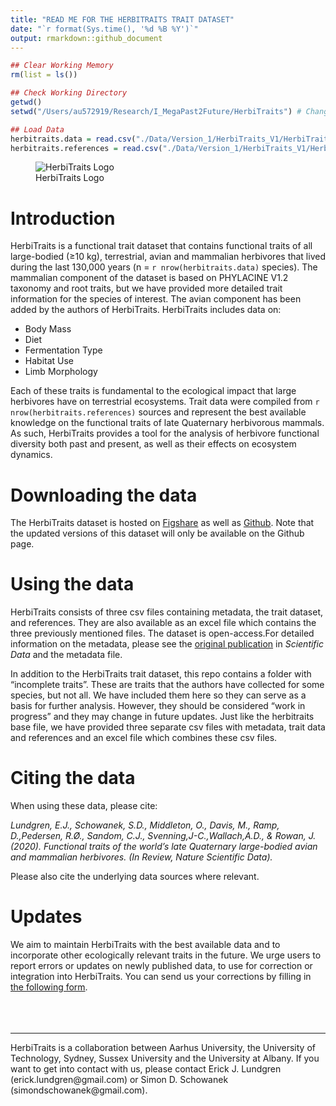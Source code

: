```yaml
---
title: "READ ME FOR THE HERBITRAITS TRAIT DATASET"
date: "`r format(Sys.time(), '%d %B %Y')`"
output: rmarkdown::github_document
---
```


```r
## Clear Working Memory
rm(list = ls())

## Check Working Directory
getwd()
setwd("/Users/au572919/Research/I_MegaPast2Future/HerbiTraits") # Change Directiory if needed

## Load Data
herbitraits.data = read.csv("./Data/Version_1/HerbiTraits_V1/HerbiTraits_Data_v1.csv")
herbitraits.references = read.csv("./Data/Version_1/HerbiTraits_V1/HerbiTraits_References_v1.csv")

```

![HerbiTraits Logo](./HerbiTraits_Logo.png)

# Introduction
HerbiTraits is a functional trait dataset that contains functional traits of all large-bodied (≥10 kg), terrestrial, avian and mammalian herbivores that lived during the last 130,000 years (n = `r nrow(herbitraits.data)` species). The mammalian component of the dataset is based on PHYLACINE V1.2 taxonomy and root traits, but we have provided more detailed trait information for the species of interest. The avian component has been added by the authors of HerbiTraits. HerbiTraits includes data on: 

* Body Mass
* Diet
* Fermentation Type
* Habitat Use
* Limb Morphology

Each of these traits is fundamental to the ecological impact that large herbivores have on terrestrial ecosystems. Trait data were compiled from `r nrow(herbitraits.references)` sources and represent the best available knowledge on the functional traits of late Quaternary herbivorous mammals. As such, HerbiTraits provides a tool for the analysis of herbivore functional diversity both past and present, as well as their effects on ecosystem dynamics.
<br>

# Downloading the data
The HerbiTraits dataset is hosted on [Figshare](https://www.youtube.com/watch?v=dQw4w9WgXcQ) as well as [Github](https://github.com/MegaPast2Future/HerbiTraits). Note that the updated versions of this dataset will only be available on the Github page. 
<br>

# Using the data
HerbiTraits consists of three csv files containing metadata, the trait dataset, and references. They are also available as an excel file which contains the three previously mentioned files. The dataset is open-access.For detailed information on the metadata, please see the [original publication](https://www.youtube.com/watch?v=dQw4w9WgXcQ) in *Scientific Data* and the metadata file.
<br>

In addition to the HerbiTraits trait dataset, this repo contains a folder with "incomplete traits". These are traits that the authors have collected for some species, but not all. We have included them here so they can serve as a basis for further analysis. However, they should be considered "work in progress" and they may change in future updates. Just like the herbitraits base file, we have provided three separate csv files with metadata, trait data and references and an excel file which combines these csv files. 
<br>

# Citing the data
When using these data, please cite:

*Lundgren, E.J., Schowanek, S.D., Middleton, O., Davis, M., Ramp, D.,Pedersen, R.Ø., Sandom, C.J., Svenning,J-C.,Wallach,A.D., & Rowan, J. (2020). Functional traits of the world’s late Quaternary large-bodied avian and mammalian herbivores. (In Review, Nature Scientific Data).*

Please also cite the underlying data sources where relevant. 
<br> 

# Updates
We aim to maintain HerbiTraits with the best available data and to incorporate other ecologically relevant traits in the future. We urge users to report errors or updates on newly published data, to use for correction or integration into HerbiTraits. You can send us your corrections by filling in [the following form](https://forms.gle/6WBK6GkrkPit9x9Y6).
<br>
<br>
<br>
<br>

_______
<p>
HerbiTraits is a collaboration between Aarhus University, the University of Technology, Sydney, Sussex University and the University at Albany. If you want to get into contact with us, please contact Erick J. Lundgren (erick.lundgren@gmail.com) or Simon D. Schowanek (simondschowanek@gmail.com).
</p>




